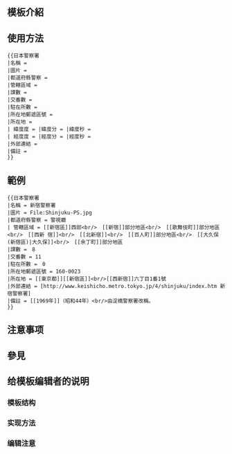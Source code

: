 <includeonly><!-- 在這裡加入模板的保護標識 --></includeonly><noinclude>{{Documentation subpage}}</noinclude>
<!-- 在本行下編輯模板說明 -->
== 模板介紹 ==

== 使用方法 ==
<pre style="overflow: auto; font-size: small;">
{{日本警察署
|名稱 =
|圖片 =
|都道府縣警察 =
|管轄區域 =
|課數 =
|交番數 =
|駐在所數 =
|所在地郵遞區號 =
|所在地 =
| 緯度度 = |緯度分 = |緯度秒 =
| 經度度 = |經度分 = |經度秒 =
|外部連結 =
|備註 =
}}
</pre>

== 範例 ==
{{日本警察署
|名稱 = 新宿警察署
|圖片 = File:Shinjuku-PS.jpg
|都道府縣警察 = 警視廳
|管轄區域 = [[新宿區]]西部<br/>　[[新宿]]部分地區<br/>　[[歌舞伎町]]部分地區<br/>　[[西新宿]]<br/>　[[北新宿]]<br/>　[[百人町]]部分地區<br/>　[[大久保 (新宿區)|大久保]]<br/>　[[余丁町]]部分地區
|課數 =　8
|交番數 = 11
|駐在所數 =　0
|所在地郵遞區號 = 160-0023
|所在地 = [[東京都]][[新宿區]]<br/>[[西新宿]]六丁目1番1號
|外部連結 = [http://www.keishicho.metro.tokyo.jp/4/shinjuku/index.htm 新宿警察署]
|備註 = [[1969年]]（昭和44年）<br/>由淀橋警察署改稱。
}}
<pre style="overflow: auto; font-size: small;">
{{日本警察署
|名稱 = 新宿警察署
|圖片 = File:Shinjuku-PS.jpg
|都道府縣警察 = 警視廳
| 管轄區域 = [[新宿區]]西部<br/>　[[新宿]]部分地區<br/>　[[歌舞伎町]]部分地區<br/>　[[西新 宿]]<br/>　[[北新宿]]<br/>　[[百人町]]部分地區<br/>　[[大久保 (新宿區)|大久保]]<br/>　[[余丁町]]部分地區
|課數 =　8
|交番數 = 11
|駐在所數 =　0
|所在地郵遞區號 = 160-0023
|所在地 = [[東京都]][[新宿區]]<br/>[[西新宿]]六丁目1番1號
|外部連結 = [http://www.keishicho.metro.tokyo.jp/4/shinjuku/index.htm 新宿警察署]
|備註 = [[1969年]]（昭和44年）<br/>由淀橋警察署改稱。
}}
</pre>
== 注意事项 ==

== 參見 ==

== 给模板编辑者的说明 ==
=== 模板结构 ===
=== 实现方法 ===
=== 编辑注意 ===

<includeonly>
<!-- 本行下加入模板的分類 -->

</includeonly>